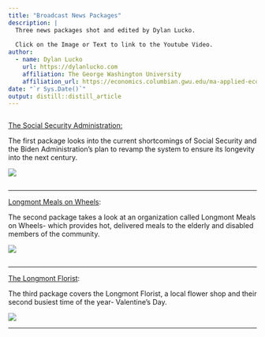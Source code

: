 ```yaml
---
title: "Broadcast News Packages"
description: |
  Three news packages shot and edited by Dylan Lucko. 
  
  Click on the Image or Text to link to the Youtube Video. 
author:
  - name: Dylan Lucko 
    url: https://dylanlucko.com
    affiliation: The George Washington University
    affiliation_url: https://economics.columbian.gwu.edu/ma-applied-economics
date: "`r Sys.Date()`"
output: distill::distill_article
---
```


```r

```

[The Social Security Administration:](https://youtu.be/HBcjhBu4L4c)

The first package looks into the current shortcomings of Social Security and the Biden Administration's plan to revamp the system to ensure its longevity into the next century.

[![](images/Screen%20Shot%202021-05-01%20at%203.21.15%20PM.png)](https://youtu.be/HBcjhBu4L4c)

```{}
```

---

[Longmont Meals on Wheels](https://youtu.be/PnkPt6M9B4w):

The second package takes a look at an organization called Longmont Meals on Wheels- which provides hot, delivered meals to the elderly and disabled members of the community.

[![](images/Screen%20Shot%202021-05-01%20at%203.23.10%20PM-01.png)](https://youtu.be/PnkPt6M9B4w)

```r

```

---

[The Longmont Florist](https://youtu.be/VozkB9VNgOo):

The third package covers the Longmont Florist, a local flower shop and their second busiest time of the year- Valentine's Day.

[![](images/Screen%20Shot%202021-05-01%20at%203.25.11%20PM.png)](https://youtu.be/VozkB9VNgOo)

---
